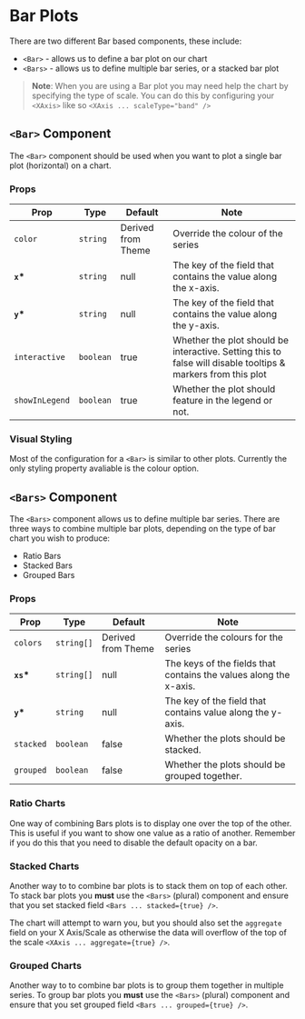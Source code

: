 
<Meta title="XYCharts/Bar" />

# Bar Plots

There are two different Bar based components, these include:

-   `<Bar>` - allows us to define a bar plot on our chart
-   `<Bars>` - allows us to define multiple bar series, or a stacked bar plot

> **Note**: When you are using a Bar plot you may need help the chart by specifying the type of scale. You can do this by configuring your `<XAxis>` like so `<XAxis ... scaleType="band" />`

<Canvas>
    <Story id="xycharts-bar--basic" />
</Canvas>

## `<Bar>` Component

The `<Bar>` component should be used when you want to plot a single bar plot (horizontal) on a chart.

### Props

| Prop           | Type      | Default            | Note                                                                                                         |
| -------------- | --------- | ------------------ | ------------------------------------------------------------------------------------------------------------ |
| `color`        | `string`  | Derived from Theme | Override the colour of the series                                                                            |
| **`x`\***      | `string`  | null               | The key of the field that contains the value along the x-axis.                                               |
| **`y`\***      | `string`  | null               | The key of the field that contains the value along the y-axis.                                               |
| `interactive`  | `boolean` | true               | Whether the plot should be interactive. Setting this to false will disable tooltips & markers from this plot |
| `showInLegend` | `boolean` | true               | Whether the plot should feature in the legend or not.                                                        |

### Visual Styling

Most of the configuration for a `<Bar>` is similar to other plots. Currently the only styling property avaliable is the colour option.

<Canvas>
    <Story id="xycharts-bar--color" />
</Canvas>

## `<Bars>` Component

The `<Bars>` component allows us to define multiple bar series. There are three ways to combine multiple bar plots, depending on the type of bar chart you wish to produce:

-   Ratio Bars
-   Stacked Bars
-   Grouped Bars

### Props

| Prop       | Type       | Default            | Note                                                              |
| ---------- | ---------- | ------------------ | ----------------------------------------------------------------- |
| `colors`   | `string[]` | Derived from Theme | Override the colours for the series                               |
| **`xs`\*** | `string[]` | null               | The keys of the fields that contains the values along the x-axis. |
| **`y`\***  | `string`   | null               | The key of the field that contains value along the y-axis.        |
| `stacked`  | `boolean`  | false              | Whether the plots should be stacked.                              |
| `grouped`  | `boolean`  | false              | Whether the plots should be grouped together.                     |

### Ratio Charts

One way of combining Bars plots is to display one over the top of the other. This is useful if you want to show one value as a ratio of another. Remember if you do this that you need to disable the default opacity on a bar.

<Canvas>
    <Story id="xycharts-bar--ratio" />
</Canvas>

### Stacked Charts

Another way to to combine bar plots is to stack them on top of each other. To stack bar plots you **must** use the `<Bars>` (plural) component and ensure that you set stacked field `<Bars ... stacked={true} />`.

The chart will attempt to warn you, but you should also set the `aggregate` field on your X Axis/Scale as otherwise the data will overflow of the top of the scale `<XAxis ... aggregate={true} />`.

<Canvas>
    <Story id="xycharts-bar--stacked" />
</Canvas>

### Grouped Charts

Another way to to combine bar plots is to group them together in multiple series. To group bar plots you **must** use the `<Bars>` (plural) component and ensure that you set grouped field `<Bars ... grouped={true} />`.

<Canvas>
    <Story id="xycharts-bar--grouped" />
</Canvas>

